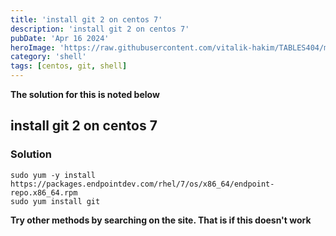 ```yaml
---
title: 'install git 2 on centos 7'
description: 'install git 2 on centos 7'
pubDate: 'Apr 16 2024'
heroImage: 'https://raw.githubusercontent.com/vitalik-hakim/TABLES404/main/error_b/SHELL.jpg'
category: 'shell'
tags: [centos, git, shell]
---
```


**The solution for this is noted below**

## install git 2 on centos 7

### Solution

```shell
sudo yum -y install https://packages.endpointdev.com/rhel/7/os/x86_64/endpoint-repo.x86_64.rpm
sudo yum install git
```

**Try other methods by searching on the site. That is if this doesn't work**
